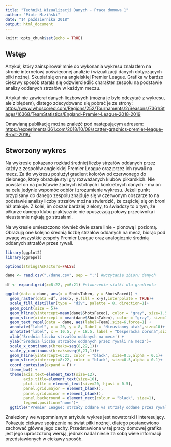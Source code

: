 ---
title: "Techniki Wizualizacji Danych - Praca domowa 1"
author: "Piotr Miziński"
date: "14 października 2018"
output: html_document
---

```{r setup, include=FALSE}
knitr::opts_chunk$set(echo = TRUE)
```

## Wstęp

Artykuł, który zainspirował mnie do wykonania wykresu znalazłem na stronie internetowj poświęconej analizie i wizualizacji danych dotyczących piłki nożnej. Skupiał się on na angielskiej Premier League. Grafika w bardzo ciekawy sposób starała się odzwierciedlić charakter zespołu na podstawie analizy oddanych strzałów w każdym meczu.

Artykuł nie zawierał danych liczbowych (można je było odczytać z wykresu, ale z błędem), dlatego zdecydowano się pobrać je ze strony: <https://www.whoscored.com/Regions/252/Tournaments/2/Seasons/7361/Stages/16368/TeamStatistics/England-Premier-League-2018-2019>

Omawianą publikację można znaleźć pod następującym adresem: <https://experimental361.com/2018/10/08/scatter-graphics-premier-league-8-oct-2018/>


## Stworzony wykres

Na wykresie pokazano rozkład średniej liczby strzałów oddanych przez każdy z zespołów angielskiej Premier League oraz przez ich rywali na mecz. Za tło wykresu posłużył gradient kolorów od czerwonego do zielonego, który obrazuje styl gry rozważanych klubów piłkarskich. Nie powstał on na podstawie żadnych istotnych i konkretnych danych - ma on na celu jedynie wspomóc odbiór i zrozumienie wykresu. Jeżeli punkt przypisany do danego zespołu znajduje się w czerwonym obszarze to na podstawie analizy liczby strzałów można stwierdzić, że częściej się on broni niż atakuje. Z kolei, im obszar bardziej zielony, to świadczy to o tym, że piłkarze danego klubu praktycznie nie opuszczają połowy przeciwnika i nieustannie nękają go strzałami.

Na wykresie umieszczono również dwie szare linie - pionową i poziomą. Obrazują one kolejno średnią liczbę strzałów oddanych na mecz, biorąc pod uwagę wszystkie zespoły Premier League oraz analogicznie średnią oddanych strzałów przez rywali.

```{r, message= FALSE, warning = FALSE}
library(ggplot2)
library(ggrepel)

options(stringsAsFactors=FALSE)
```

```{r}
dane <- read.csv("./dane.csv", sep = ";") #wczytanie zbioru danych
```

```{r, fig.width=12, fig.height=9}
df <- expand.grid(x=8:22, y=6:21) #stworzenie siatki dla gradientu

ggplot(data = dane, aes(x = ShotsTaken, y = ShotsFaced)) + 
  geom_raster(data =df, aes(x, y,fill = x-y),interpolate = TRUE)+
  scale_fill_distiller(type = "div", palette = 8, direction=1)+ 
  geom_point(size = 5)+
  geom_hline(yintercept=mean(dane$ShotsFaced), color = "gray", size=1.5,alpha = 0.7)+
  geom_vline(xintercept = mean(dane$ShotsTaken), color = "gray", size=1.5,alpha = 0.7)+
  geom_text_repel(data = dane, aes(label=Team),size=6,force=1) +
  annotate("label", x = 20, y = 8, label = "Nieustanny atak",size=10)+
  annotate("label", x = 10.5, y = 18.5, label = "Desperacka obrona",size=10)+
  xlab('Średnia liczba strzałów oddanych na mecz') + 
  ylab("Średnia liczba strzałów oddanych przez rywali na mecz")+
  scale_x_continuous(breaks=seq(8,22,1))+
  scale_y_continuous(breaks=seq(6,21,1))+
  geom_hline(yintercept=6:21, color = "black", size=0.5,alpha = 0.1)+
  geom_vline(xintercept=8:22, color = "black", size=0.5,alpha = 0.1)+
  coord_cartesian(expand = F) + 
  theme_bw() +
  theme(axis.text=element_text(size=12),
        axis.title=element_text(size=16),
        plot.title = element_text(size=20, hjust = 0.5),
        panel.grid.major = element_blank(), 
        panel.grid.minor = element_blank(),
        panel.background = element_rect(colour = "black", size=1),
        legend.position="none")+
  ggtitle("Premier League: strzały oddane vs strzały oddane przez rywali na mecz")


```

Znaleziony we wspomnianym artykule wykres jest nowatorski i interesujący. Pokazuje ciekawe spojrzenie na świat piłki nożnej, dlatego postanowiono zachować główne jego cechy. Przedstawiona w tej pracy domowej grafika jest jego uproszczoną wersją, jednak nadal niesie za sobą wiele informacji przedstawionych w ciekawy sposób.
